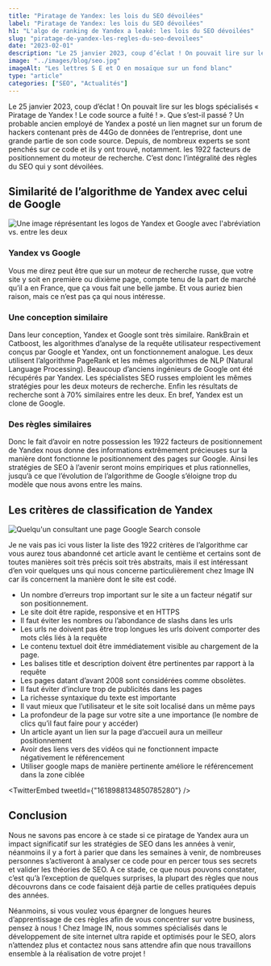 ```yaml
---
title: "Piratage de Yandex: les lois du SEO dévoilées"
label: "Piratage de Yandex: les lois du SEO dévoilées"
h1: "L'algo de ranking de Yandex a leaké: les lois du SEO dévoilées"
slug: "piratage-de-yandex-les-regles-du-seo-devoilees"
date: "2023-02-01"
description: "Le 25 janvier 2023, coup d’éclat ! On pouvait lire sur les blogs spécialisés « Piratage de Yandex ! Le code source a fuité ! ». Que s’est-il passé ?"
image: "../images/blog/seo.jpg"
imageAlt: "Les lettres S E et O en mosaïque sur un fond blanc"
type: "article"
categories: ["SEO", "Actualités"]
---
```



Le 25 janvier 2023, coup d’éclat ! On pouvait lire sur les blogs spécialisés « Piratage de Yandex ! Le code source a fuité ! ». Que s’est-il passé ? Un probable ancien employé de Yandex a posté un lien magnet sur un forum de hackers contenant près de 44Go de données de l’entreprise, dont une grande partie de son code source. Depuis, de nombreux experts se sont penchés sur ce code et ils y ont trouvé, notamment. les 1922 facteurs de positionnement du moteur de recherche. C’est donc l’intégralité des règles du SEO qui y sont dévoilées.

## Similarité de l’algorithme de Yandex avec celui de Google

![Une image réprésentant les logos de Yandex et Google avec l'abréviation vs. entre les deux](https://media.licdn.com/dms/image/C5112AQHSQxi7ckviZA/article-cover_image-shrink_600_2000/0/1520220428707?e=2147483647&v=beta&t=f_Z2aJo0o3_MK541G5BvC61R1kCg1bH7T0oirZjPr2s)

### Yandex vs Google

Vous me direz peut être que sur un moteur de recherche russe, que votre site y soit en première ou dixième page, compte tenu de la part de marché qu’il a en France, que ça vous fait une belle jambe. Et vous auriez bien raison, mais ce n’est pas ça qui nous intéresse.

### Une conception similaire

Dans leur conception, Yandex et Google sont très similaire. RankBrain et Catboost, les algorithmes d’analyse de la requête utilisateur respectivement conçus par Google et Yandex, ont un fonctionnement analogue. Les deux utilisent l’algorithme PageRank et les mêmes algorithmes de NLP (Natural Language Processing). Beaucoup d’anciens ingénieurs de Google ont été récupérés par Yandex. Les spécialistes SEO russes emploient les mêmes stratégies pour les deux moteurs de recherche. Enfin les résultats de recherche sont à 70% similaires entre les deux. En bref, Yandex est un clone de Google.

### Des règles similaires

Donc le fait d’avoir en notre possession les 1922 facteurs de positionnement de Yandex nous donne des informations extrêmement précieuses sur la manière dont fonctionne le positionnement des pages sur Google. Ainsi les stratégies de SEO à l’avenir seront moins empiriques et plus rationnelles, jusqu’à ce que l’évolution de l’algorithme de Google s’éloigne trop du modèle que nous avons entre les mains.

## Les critères de classification de Yandex

![Quelqu'un consultant une page Google Search console](https://kinsta.com/fr/wp-content/uploads/sites/4/2019/07/google-search-console.png)

Je ne vais pas ici vous lister la liste des 1922 critères de l’algorithme car vous aurez tous abandonné cet article avant le centième et certains sont de toutes manières soit très précis soit très abstraits, mais il est intéressant d’en voir quelques uns qui nous concerne particulièrement chez Image IN car ils concernent la manière dont le site est codé.

- Un nombre d’erreurs trop important sur le site a un facteur négatif sur son positionnement.
- Le site doit être rapide, responsive et en HTTPS
- Il faut éviter les nombres ou l’abondance de slashs dans les urls
- Les urls ne doivent pas être trop longues
  les urls doivent comporter des mots clés liés à la requête
- Le contenu textuel doit être immédiatement visible au chargement de la page.
- Les balises title et description doivent être pertinentes par rapport à la requête
- Les pages datant d’avant 2008 sont considérées comme obsolètes.
- Il faut éviter d’inclure trop de publicités dans les pages
- La richesse syntaxique du texte est importante
- Il vaut mieux que l’utilisateur et le site soit localisé dans un même pays
- La profondeur de la page sur votre site a une importance (le nombre de clics qu’il faut faire pour y accéder)
- Un article ayant un lien sur la page d’accueil aura un meilleur positionnement
- Avoir des liens vers des vidéos qui ne fonctionnent impacte négativement le référencement
- Utiliser google maps de manière pertinente améliore le référencement dans la zone ciblée

<TwitterEmbed tweetId={"1618988134850785280"} />

## Conclusion

Nous ne savons pas encore à ce stade si ce piratage de Yandex aura un impact significatif sur les stratégies de SEO dans les années à venir, néanmoins il y a fort à parier que dans les semaines à venir, de nombreuses personnes s’activeront à analyser ce code pour en percer tous ses secrets et valider les théories de SEO. A ce stade, ce que nous pouvons constater, c’est qu’à l’exception de quelques surprises, la plupart des règles que nous découvrons dans ce code faisaient déjà partie de celles pratiquées depuis des années.

Néanmoins, si vous voulez vous épargner de longues heures d’apprentissage de ces règles afin de vous concentrer sur votre business, pensez à nous ! Chez Image IN, nous sommes spécialisés dans le développement de site internet ultra rapide et optimisés pour le SEO, alors n’attendez plus et contactez nous sans attendre afin que nous travaillons ensemble à la réalisation de votre projet !
